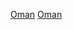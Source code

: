 {{year by category
| m = 2
| c = 0
| d = 1
| y = 6
| cat = 阿曼體育
| sortkey = 體育
| parent = 各年份阿曼體育
| subcat = 2016年阿曼
}}
[[Category:2016年各國體育|Oman]]
[[Category:2016年亞洲體育|Oman]]